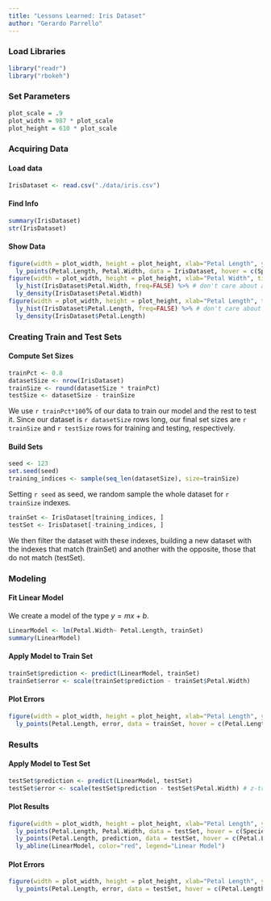 ```yaml
---
title: "Lessons Learned: Iris Dataset"
author: "Gerardo Parrello"
---
```

### Load Libraries 
```r
library("readr")
library("rbokeh")
```

### Set Parameters
```r
plot_scale = .9
plot_width = 987 * plot_scale
plot_height = 610 * plot_scale
```

### Acquiring Data
#### Load data
```r
IrisDataset <- read.csv("./data/iris.csv")
```

#### Find Info
```r
summary(IrisDataset)
str(IrisDataset)
```

#### Show Data
```r
figure(width = plot_width, height = plot_height, xlab="Petal Length", ylab="Petal Width", title="Iris dataset") %>%
  ly_points(Petal.Length, Petal.Width, data = IrisDataset, hover = c(Species, Petal.Length, Petal.Width), color=Species)
figure(width = plot_width, height = plot_height, xlab="Petal Width", title="Petal width histogram") %>%
  ly_hist(IrisDataset$Petal.Width, freq=FALSE) %>% # don't care about absolute frequency, just the shape
  ly_density(IrisDataset$Petal.Width)
figure(width = plot_width, height = plot_height, xlab="Petal Length", title="Petal height histogram") %>%
  ly_hist(IrisDataset$Petal.Length, freq=FALSE) %>% # don't care about absolute frequency, just the shape
  ly_density(IrisDataset$Petal.Length)
```

### Creating Train and Test Sets
#### Compute Set Sizes
```r
trainPct <- 0.8
datasetSize <- nrow(IrisDataset)
trainSize <- round(datasetSize * trainPct)
testSize <- datasetSize - trainSize
```
We use `r trainPct*100`% of our data to train our model and the rest to test it. Since our dataset is `r datasetSize` rows long, our final set sizes are `r trainSize` and `r testSize` rows for training and testing, respectively.

#### Build Sets
```r
seed <- 123
set.seed(seed)
training_indices <- sample(seq_len(datasetSize), size=trainSize)
```
Setting `r seed` as seed, we random sample the whole dataset for `r trainSize` indexes.

```r
trainSet <- IrisDataset[training_indices, ]
testSet <- IrisDataset[-training_indices, ]
```
We then filter the dataset with these indexes, building a new dataset with the indexes that match (trainSet) and another with the opposite, those that do not match (testSet).

### Modeling
#### Fit Linear Model
We create a model of the type $y=mx+b$.
```r
LinearModel <- lm(Petal.Width~ Petal.Length, trainSet)
summary(LinearModel)
```

#### Apply Model to Train Set
```r
trainSet$prediction <- predict(LinearModel, trainSet)
trainSet$error <- scale(trainSet$prediction - trainSet$Petal.Width)
```

#### Plot Errors
```r
figure(width = plot_width, height = plot_height, xlab="Petal Length", ylab="Error", title="Errors on train set prediction") %>%
  ly_points(Petal.Length, error, data = trainSet, hover = c(Petal.Length, error), color="purple", glyph="triangle")
```

### Results
#### Apply Model to Test Set
```r
testSet$prediction <- predict(LinearModel, testSet)
testSet$error <- scale(testSet$prediction - testSet$Petal.Width) # z-transform normalization of errors
```

#### Plot Results
```r
figure(width = plot_width, height = plot_height, xlab="Petal Length", ylab="Petal Width", title="Applied model on test set") %>%
  ly_points(Petal.Length, Petal.Width, data = testSet, hover = c(Species, Petal.Length, Petal.Width), color=Species) %>%
  ly_points(Petal.Length, prediction, data = testSet, hover = c(Petal.Length, prediction), color="red", glyph="square") %>%
  ly_abline(LinearModel, color="red", legend="Linear Model")
```

#### Plot Errors
```r
figure(width = plot_width, height = plot_height, xlab="Petal Length", ylab="Error", title="Errors on test set prediction") %>%
  ly_points(Petal.Length, error, data = testSet, hover = c(Petal.Length, error), color="purple", glyph="triangle")
```

